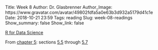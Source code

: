Title: Week 8
Author: Dr. Glasbrenner
Author_Image: https://www.gravatar.com/avatar/49802fdfa5a0e63b3d932a5179d41c1e
Date: 2018-10-21 23:59
Tags: reading
Slug: week-08-readings
Show_summary: false
Show_link: false

[[R for Data Science][r4ds-book]]{.h3}

From [chapter 5][r4ds-ch-5]: sections [5.5][r4ds-ch-5.5] through [5.7][r4ds-ch-5.7]

[r4ds-book]:    http://r4ds.had.co.nz
[r4ds-ch-4]:    http://r4ds.had.co.nz/workflow-basics.html
[r4ds-ch-5]:    http://r4ds.had.co.nz/transform.html
[r4ds-ch-5.5]:  http://r4ds.had.co.nz/transform.html#add-new-variables-with-mutate
[r4ds-ch-5.7]:  http://r4ds.had.co.nz/transform.html#grouped-mutates-and-filters
